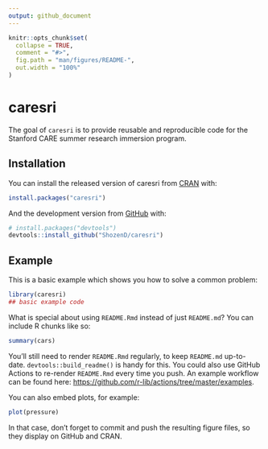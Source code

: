 ```yaml
---
output: github_document
---
```


<!-- README.md is generated from README.Rmd. Please edit that file -->

```r
knitr::opts_chunk$set(
  collapse = TRUE,
  comment = "#>",
  fig.path = "man/figures/README-",
  out.width = "100%"
)
```

# caresri

<!-- badges: start -->
<!-- badges: end -->

The goal of `caresri` is to provide reusable and reproducible code for the Stanford CARE summer research immersion program.

## Installation

You can install the released version of caresri from [CRAN](https://CRAN.R-project.org) with:

``` r
install.packages("caresri")
```

And the development version from [GitHub](https://github.com/) with:

``` r
# install.packages("devtools")
devtools::install_github("ShozenD/caresri")
```
## Example

This is a basic example which shows you how to solve a common problem:

```r
library(caresri)
## basic example code
```

What is special about using `README.Rmd` instead of just `README.md`? You can include R chunks like so:

```r
summary(cars)
```

You'll still need to render `README.Rmd` regularly, to keep `README.md` up-to-date. `devtools::build_readme()` is handy for this. You could also use GitHub Actions to re-render `README.Rmd` every time you push. An example workflow can be found here: <https://github.com/r-lib/actions/tree/master/examples>.

You can also embed plots, for example:

```r
plot(pressure)
```

In that case, don't forget to commit and push the resulting figure files, so they display on GitHub and CRAN.
